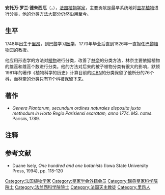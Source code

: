 {{Infobox scientist
| name                    = 安托万·罗兰·德朱西厄
| image                   = Jussieu Antoine-Laurent de 1748-1836.jpg
| image_size             = 
| caption                 = <!-- by Jules Pizzetta, possibly? -->
| birth_date              = {{birth date|1748|4|12|df=y}}
| birth_place             = [[法蘭西王國|法国]][[里昂|里昂]]
| death_date              = {{death date and age|1836|9|17|1748|4|12|df=y}}
| death_place             = 
| residence               = {{flagcountry|France}}
| nationality             = {{flagcountry|France}}
| field                   = [[植物学|植物学]]
| work_institution        = [[巴黎植物園|巴黎植物園]]
| alma_mater              = 
| doctoral_advisor        = 
| doctoral_students       = 
| known_for               = [[被子植物|被子植物]]分類學
| author_abbreviation_bot = Juss.
}}
'''安托万·罗兰·德朱西厄'''（{{lang-fr|Antoine Laurent de Jussieu}}，{{bd|1748年|4月12日|1836年|9月17日|Jussieu}}），[[法国|法国]][[植物学家|植物学家]]，主要贡献是最早系统地将[[被子植物门|显花植物]]进行分类，他的分类方法大部分仍然沿用至今。

==生平==
1748年出生于[[里昂|里昂]]，到[[巴黎|巴黎]]学习[[医学|医学]]，1770年毕业后直到1826年一直担任[[巴黎植物园|巴黎植物园]]的教授。

他应用形态学的方法对[[植物|植物]]进行分类，改善了[[林奈|林奈]]的分类方法，林奈主要依据植物的雄蕊和雌蕊个数进行分类。他的方法对后来的被子植物分类有很大的影响，默顿1981年的著作《植物科学的历史》计算目前的[[ICBN|ICBN]]的分类保留了他所分的76个[[科|科]]，而林奈的分类只有11个科被保留下来。

{{植物命名人|Juss.|安托万·罗兰·德朱西厄}}

== 著作 ==
* ''Genera Plantarum, secundum ordines naturales disposita juxta methodum in Horto Regio Parisiensi exaratam, anno 1774. MS. notes''. Parisiis, 1789.

== 注释 ==
{{Reflist}}

== 参考文献 ==
* Duane Isely, ''One hundred and one botanists'' (Iowa State University Press, 1994), pp. 118-120

{{Authority control}}
{{DEFAULTSORT:Jussieu, Antoine Laurent De}}
[[Category:法国植物学家|Category:法国植物学家]]
[[Category:皇家学会外籍会员|Category:皇家学会外籍会员]]
[[Category:瑞典皇家科学院院士|Category:瑞典皇家科学院院士]]
[[Category:法兰西科学院院士|Category:法兰西科学院院士]]
[[Category:法国天主教徒|Category:法国天主教徒]]
[[Category:里昂人|Category:里昂人]]